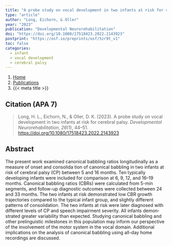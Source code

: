 ```yaml
---
title: "A probe study on vocal development in two infants at risk for cerebral palsy"
type: "article"
author: "Long, Eichorn, & Oller"
year: "2023"
publication: "Developmental Neurorehabilitation"
doi: "https://doi.org/10.1080/17518423.2022.2143923"
postprint: "https://osf.io/preprints/osf/5zr9t_v1"
toc: false
categories:
  - infant
  - vocal development
  - cerebral palsy
---
```


```{=html}
<nav aria-label="breadcrumb">
  <ol class="breadcrumb">
    <li class="breadcrumb-item"><a href="../../index.html">Home</a></li>
    <li class="breadcrumb-item"><a href="../../publications.html">Publications</a></li>
    <li class="breadcrumb-item active" aria-current="page">{{< meta title >}}</li>
  </ol>
</nav>
```

## Citation (APA 7)

> Long, H. L., Eichorn, N., & Oller, D. K. (2023). A probe study on vocal development in two infants at risk for cerebral palsy. *Developmental Neurorehabilitation*, *26*(1), 44--51. <https://doi.org/10.1080/17518423.2022.2143923>

## Abstract

The present work examined canonical babbling ratios longitudinally as a measure of onset and consolida­ tion of canonical babbling in two infants at risk of cerebral palsy (CP) between 5 and 16 months. Ten typically developing infants were included for comparison at 6, 9, 12, and 16--19 months. Canonical babbling ratios (CBRs) were calculated from 5-min segments, and follow-up diagnostic outcomes were collected between 24 and 33 months. The two infants at risk demonstrated low CBR growth trajectories compared to the typical infant group, and slightly different patterns of consolidation. The two infants at risk were later diagnosed with different levels of CP and speech impairment severity. All infants demon­ strated greater variability than expected. Studying canonical babbling and other prelinguistic milestones in this population may inform our perspective of the involvement of the motor system in the vocal domain. Additional implications on the analysis of canonical babbling using all-day home recordings are discussed.
